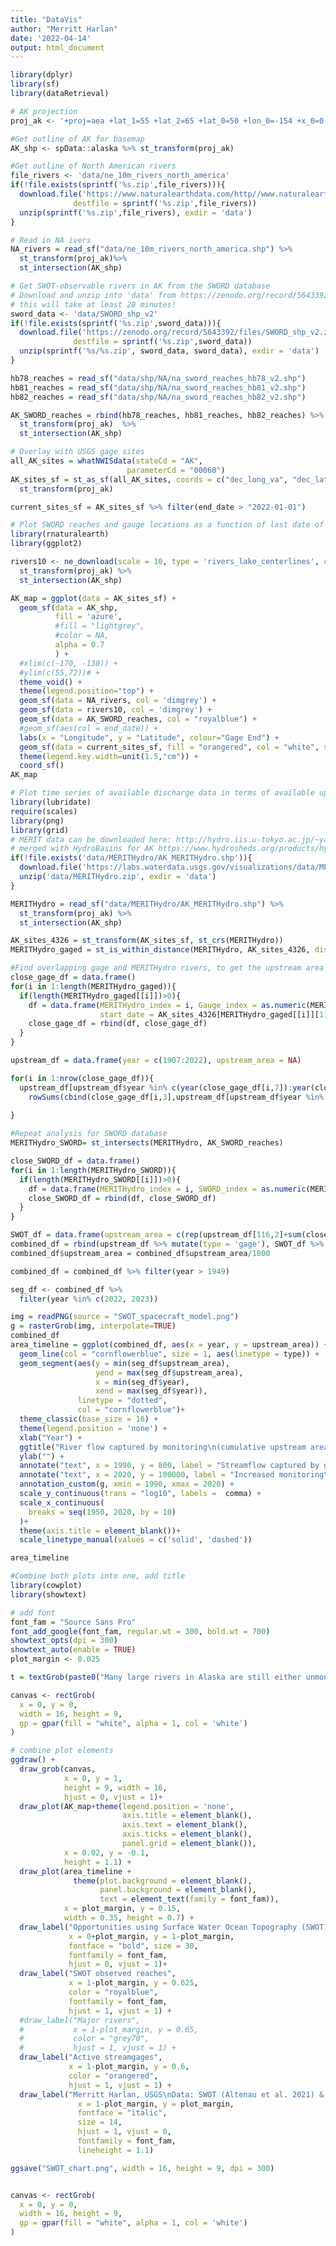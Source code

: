 ```yaml
---
title: "DataVis"
author: "Merritt Harlan"
date: '2022-04-14'
output: html_document
---
```


```r
library(dplyr)
library(sf)
library(dataRetrieval)

# AK projection
proj_ak <- '+proj=aea +lat_1=55 +lat_2=65 +lat_0=50 +lon_0=-154 +x_0=0 +y_0=0 +ellps=GRS80 +towgs84=0,0,0,0,0,0,0 +units=m +no_defs '

#Get outline of AK for basemap
AK_shp <- spData::alaska %>% st_transform(proj_ak)

#Get outline of North American rivers
file_rivers <- 'data/ne_10m_rivers_north_america'
if(!file.exists(sprintf('%s.zip',file_rivers))){
  download.file('https://www.naturalearthdata.com/http//www.naturalearthdata.com/download/10m/physical/ne_10m_rivers_north_america.zip',
              destfile = sprintf('%s.zip',file_rivers))  
  unzip(sprintf('%s.zip',file_rivers), exdir = 'data')
}

# Read in NA ivers
NA_rivers = read_sf("data/ne_10m_rivers_north_america.shp") %>%
  st_transform(proj_ak)%>%
  st_intersection(AK_shp)

# Get SWOT-observable rivers in AK from the SWORD database
# Download and unzip into 'data' from https://zenodo.org/record/5643392#.YmBFPfPMKHF
# this will take at least 20 minutes!
sword_data <- 'data/SWORD_shp_v2'
if(!file.exists(sprintf('%s.zip',sword_data))){
  download.file('https://zenodo.org/record/5643392/files/SWORD_shp_v2.zip?download=1',
              destfile = sprintf('%s.zip',sword_data))  
  unzip(sprintf('%s/%s.zip', sword_data, sword_data), exdir = 'data')
}

hb78_reaches = read_sf("data/shp/NA/na_sword_reaches_hb78_v2.shp")
hb81_reaches = read_sf("data/shp/NA/na_sword_reaches_hb81_v2.shp")
hb82_reaches = read_sf("data/shp/NA/na_sword_reaches_hb82_v2.shp")

AK_SWORD_reaches = rbind(hb78_reaches, hb81_reaches, hb82_reaches) %>%
  st_transform(proj_ak)  %>%
  st_intersection(AK_shp)

# Overlay with USGS gage sites
all_AK_sites = whatNWISdata(stateCd = "AK", 
                          parameterCd = "00060")
AK_sites_sf = st_as_sf(all_AK_sites, coords = c("dec_long_va", "dec_lat_va"), crs = 4269) %>%
  st_transform(proj_ak)

current_sites_sf = AK_sites_sf %>% filter(end_date > "2022-01-01")
```


```r
# Plot SWORD reaches and gauge locations as a function of last date of data
library(rnaturalearth)
library(ggplot2)

rivers10 <- ne_download(scale = 10, type = 'rivers_lake_centerlines', category = 'physical', returnclass = c("sf")) %>%
  st_transform(proj_ak) %>%
  st_intersection(AK_shp) 

AK_map = ggplot(data = AK_sites_sf) + 
  geom_sf(data = AK_shp, 
          fill = 'azure',
          #fill = "lightgrey",
          #color = NA,
          alpha = 0.7
          ) + 
  #xlim(c(-170, -130)) + 
  #ylim(c(55,72))# + 
  theme_void() + 
  theme(legend.position="top") +
  geom_sf(data = NA_rivers, col = 'dimgrey') + 
  geom_sf(data = rivers10, col = 'dimgrey') +
  geom_sf(data = AK_SWORD_reaches, col = "royalblue") +
  #geom_sf(aes(col = end_date)) +
  labs(x = "Longitude", y = "Latitude", colour="Gage End") +
  geom_sf(data = current_sites_sf, fill = "orangered", col = "white", shape =21) +
  theme(legend.key.width=unit(1.5,"cm")) +
  coord_sf()
AK_map
```


```r
# Plot time series of available discharge data in terms of available upstream area, overlay with MERIT Hydro to get upstream area. 
library(lubridate)
require(scales)
library(png)
library(grid)
# MERIT data can be downloaded here: http://hydro.iis.u-tokyo.ac.jp/~yamadai/MERIT_Hydro/
# merged with HydroBasins for AK https://www.hydrosheds.org/products/hydrobasins
if(!file.exists('data/MERITHydro/AK_MERITHydro.shp')){
  download.file('https://labs.waterdata.usgs.gov/visualizations/data/MERITHydro.zip', 'data/MERITHydro.zip')
  unzip('data/MERITHydro.zip', exdir = 'data')
}

MERITHydro = read_sf("data/MERITHydro/AK_MERITHydro.shp") %>%
  st_transform(proj_ak) %>%
  st_intersection(AK_shp)

AK_sites_4326 = st_transform(AK_sites_sf, st_crs(MERITHydro))
MERITHydro_gaged = st_is_within_distance(MERITHydro, AK_sites_4326, dist = 500)

#Find overlapping gage and MERITHydro rivers, to get the upstream area of the gaged rivers
close_gage_df = data.frame()
for(i in 1:length(MERITHydro_gaged)){
  if(length(MERITHydro_gaged[[i]])>0){
    df = data.frame(MERITHydro_index = i, Gauge_index = as.numeric(MERITHydro_gaged[[i]][1]), uparea = MERITHydro[i, "uparea"], end_date = AK_sites_4326[MERITHydro_gaged[[i]][1],"end_date"], 
                    start_date = AK_sites_4326[MERITHydro_gaged[[i]][1],"begin_date"])
    close_gage_df = rbind(df, close_gage_df)
  }
}

upstream_df = data.frame(year = c(1907:2022), upstream_area = NA)

for(i in 1:nrow(close_gage_df)){
  upstream_df[upstream_df$year %in% c(year(close_gage_df[i,7]):year(close_gage_df[i,5])),2] = 
    rowSums(cbind(close_gage_df[i,3],upstream_df[upstream_df$year %in% c(year(close_gage_df[i,7]):year(close_gage_df[i,5])),2]), na.rm = T)
  
}

#Repeat analysis for SWORD database
MERITHydro_SWORD= st_intersects(MERITHydro, AK_SWORD_reaches)

close_SWORD_df = data.frame()
for(i in 1:length(MERITHydro_SWORD)){
  if(length(MERITHydro_SWORD[[i]])>0){
    df = data.frame(MERITHydro_index = i, SWORD_index = as.numeric(MERITHydro_SWORD[[i]][1]), uparea = MERITHydro[i, "uparea"])
    close_SWORD_df = rbind(df, close_SWORD_df)
  }
}

SWOT_df = data.frame(upstream_area = c(rep(upstream_df[116,2]+sum(close_SWORD_df$uparea.uparea),3)), year = 2023:2025)
combined_df = rbind(upstream_df %>% mutate(type = 'gage'), SWOT_df %>% mutate(type = 'SWOT'))
combined_df$upstream_area = combined_df$upstream_area/1000

combined_df = combined_df %>% filter(year > 1949)

seg_df <- combined_df %>%
  filter(year %in% c(2022, 2023))

img = readPNG(source = "SWOT_spacecraft_model.png")
g = rasterGrob(img, interpolate=TRUE)
combined_df
area_timeline = ggplot(combined_df, aes(x = year, y = upstream_area)) + 
  geom_line(col = "cornflowerblue", size = 1, aes(linetype = type)) + 
  geom_segment(aes(y = min(seg_df$upstream_area), 
                   yend = max(seg_df$upstream_area), 
                   x = min(seg_df$year), 
                   xend = max(seg_df$year)),
               linetype = "dotted",
               col = "cornflowerblue")+
  theme_classic(base_size = 16) + 
  theme(legend.position = 'none') +
  xlab("Year") + 
  ggtitle("River flow captured by monitoring\n(cumulative upstream area, 1,000km2)") + 
  ylab("") + 
  annotate("text", x = 1990, y = 800, label = "Streamflow captured by gages", col = "black") + 
  annotate("text", x = 2020, y = 100000, label = "Increased monitoring\nwith SWOT", col = "black", hjust = 1)+
  annotation_custom(g, xmin = 1990, xmax = 2020) + 
  scale_y_continuous(trans = "log10", labels =  comma) +
  scale_x_continuous(
    breaks = seq(1950, 2020, by = 10)
  )+
  theme(axis.title = element_blank())+
  scale_linetype_manual(values = c('solid', 'dashed'))

area_timeline

```

```r
#Combine both plots into one, add title
library(cowplot)
library(showtext)

# add font
font_fam = "Source Sans Pro"
font_add_google(font_fam, regular.wt = 300, bold.wt = 700) 
showtext_opts(dpi = 300)
showtext_auto(enable = TRUE)
plot_margin <- 0.025

t = textGrob(paste0("Many large rivers in Alaska are still either unmonitored \n or are no longer being monitored. A future tool that could \n help us estimate river discharge is satellite imagery!"), gp=gpar(fontsize=14, fontface="bold", lineheight=0.8))

canvas <- rectGrob(
  x = 0, y = 0, 
  width = 16, height = 9,
  gp = gpar(fill = "white", alpha = 1, col = 'white')
)

# combine plot elements
ggdraw() +
  draw_grob(canvas,
            x = 0, y = 1,
            height = 9, width = 16,
            hjust = 0, vjust = 1)+
  draw_plot(AK_map+theme(legend.position = 'none',
                         axis.title = element_blank(),
                         axis.text = element_blank(),
                         axis.ticks = element_blank(),
                         panel.grid = element_blank()),
            x = 0.02, y = -0.1, 
            height = 1.1) +
  draw_plot(area_timeline +
              theme(plot.background = element_blank(),
                    panel.background = element_blank(),
                    text = element_text(family = font_fam)),
            x = plot_margin, y = 0.15,
            width = 0.35, height = 0.7) +
  draw_label("Opportunities using Surface Water Ocean Topography (SWOT)\nto estimate river discharge in unmonitored locations", 
             x = 0+plot_margin, y = 1-plot_margin,
             fontface = "bold", size = 30,
             fontfamily = font_fam,
             hjust = 0, vjust = 1)+
  draw_label("SWOT observed reaches", 
             x = 1-plot_margin, y = 0.625,
             color = "royalblue",
             fontfamily = font_fam,
             hjust = 1, vjust = 1) +
  #draw_label("Major rivers", 
  #           x = 1-plot_margin, y = 0.65,
  #           color = "grey70",
  #           hjust = 1, vjust = 1) +
  draw_label("Active streamgages", 
             x = 1-plot_margin, y = 0.6,
             color = "orangered",
             hjust = 1, vjust = 1) +
  draw_label("Merritt Harlan, USGS\nData: SWOT (Altenau et al. 2021) & MERIT Hydro (Yamazaki et al. 2019)", 
               x = 1-plot_margin, y = plot_margin, 
               fontface = "italic", 
               size = 14, 
               hjust = 1, vjust = 0,
               fontfamily = font_fam,
               lineheight = 1.1) 

ggsave("SWOT_chart.png", width = 16, height = 9, dpi = 300)


canvas <- rectGrob(
  x = 0, y = 0, 
  width = 16, height = 9,
  gp = gpar(fill = "white", alpha = 1, col = 'white')
)

```

